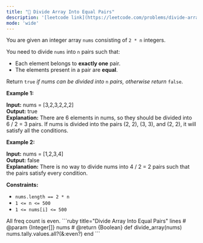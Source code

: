 ```yaml
---
title: "🧩 Divide Array Into Equal Pairs"
description: '[leetcode link](https://leetcode.com/problems/divide-array-into-equal-pairs/description/)'
mode: 'wide'
---
```

<Tabs>
  <Tab title="Question" icon="circle-question" iconType="regular">
    <Card>
      <p>You are given an integer array <code>nums</code> consisting of <code>2 * n</code> integers.</p>  <p>You need to divide <code>nums</code> into <code>n</code> pairs such that:</p>  <ul>  <li>Each element belongs to <strong>exactly one</strong> pair.</li>  <li>The elements present in a pair are <strong>equal</strong>.</li> </ul>  <p>Return <code>true</code> <em>if nums can be divided into</em> <code>n</code> <em>pairs, otherwise return</em> <code>false</code>.</p>   <p><strong class="example">Example 1:</strong></p>   <strong>Input:</strong> nums = [3,2,3,2,2,2] <br/> <strong>Output:</strong> true <br/> <strong>Explanation:</strong>  There are 6 elements in nums, so they should be divided into 6 / 2 = 3 pairs. If nums is divided into the pairs (2, 2), (3, 3), and (2, 2), it will satisfy all the conditions.   <p><strong class="example">Example 2:</strong></p>   <strong>Input:</strong> nums = [1,2,3,4] <br/> <strong>Output:</strong> false <br/> <strong>Explanation:</strong>  There is no way to divide nums into 4 / 2 = 2 pairs such that the pairs satisfy every condition.    <p><strong>Constraints:</strong></p>  <ul>  <li><code>nums.length == 2 * n</code></li>  <li><code>1 &lt;= n &lt;= 500</code></li>  <li><code>1 &lt;= nums[i] &lt;= 500</code></li> </ul> 
    </Card>
  </Tab>
  <Tab title="Solution" icon="lightbulb" iconType="regular" >
    <Card>
      All freq count is even.
</Card>
  <Expandable title="code">
    <CodeGroup dropdown>
```ruby title="Divide Array Into Equal Pairs" lines
# @param {Integer[]} nums
# @return {Boolean}
def divide_array(nums)
  nums.tally.values.all?(&:even?)
end
```
    </CodeGroup>
  </Expandable>
  </Tab>
</Tabs>